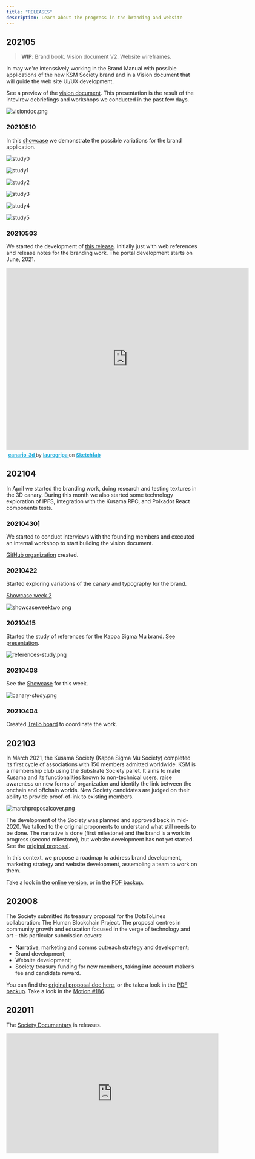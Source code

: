 ```yaml
---
title: "RELEASES"
description: Learn about the progress in the branding and website
---
```


## 202105

> **WIP**: Brand book. Vision document V2. Website wireframes.

In may we're intenssively working in the Brand Manual with possible applications of the new KSM Society brand and in a Vision document that will guide the web site UI/UX development.

See a preview of the [vision document](https://drive.google.com/drive/u/2/folders/1ReG63yRvPgIRRyryDTbrACHELcZoMkA3). This presentation is the result of the intevirew debriefings and workshops we conducted in the past few days.

![visiondoc.png](./assets/visiondoc.png)

### 20210510

In this [showcase](https://drive.google.com/file/d/1BZYefqT1ZQe1J1rd7KPO75iAz6YkAWWy/view?usp=sharing) we demonstrate the possible variations for the brand application.

![study0](./assets/study0.png)

![study1](./assets/study1.png)

![study2](./assets/study2.png)

![study3](./assets/study3.png)

![study4](./assets/study4.png)

![study5](./assets/study5.png)

### 20210503

We started the development of [this release](https://github.com/KappaSigmaMu/kappasigmamu.github.io4). Initially just with web references and release notes for the branding work. The portal development starts on June, 2021.

<div class="sketchfab-embed-wrapper"> <iframe title="canario_3d" frameborder="0" allowfullscreen mozallowfullscreen="true" webkitallowfullscreen="true" allow="fullscreen; autoplay; vr" xr-spatial-tracking execution-while-out-of-viewport execution-while-not-rendered web-share width="640" height="480" src="https://sketchfab.com/models/93590a6310184eaa888666a1e43b01a5/embed?ui_theme=dark"> </iframe> <p style="font-size: 13px; font-weight: normal; margin: 5px; color: #4A4A4A;"> <a href="https://sketchfab.com/3d-models/canario-3d-93590a6310184eaa888666a1e43b01a5?utm_medium=embed&utm_campaign=share-popup&utm_content=93590a6310184eaa888666a1e43b01a5" target="_blank" style="font-weight: bold; color: #1CAAD9;"> canario_3d </a> by <a href="https://sketchfab.com/laurogripa?utm_medium=embed&utm_campaign=share-popup&utm_content=93590a6310184eaa888666a1e43b01a5" target="_blank" style="font-weight: bold; color: #1CAAD9;"> laurogripa </a> on <a href="https://sketchfab.com?utm_medium=embed&utm_campaign=share-popup&utm_content=93590a6310184eaa888666a1e43b01a5" target="_blank" style="font-weight: bold; color: #1CAAD9;">Sketchfab</a></p></div>


## 202104

In April we started the branding work, doing research and testing textures in the 3D canary. During this month we also started some technology exploration of IPFS, integration with the Kusama RPC, and Polkadot React components tests.

### 20210430]

We started to conduct interviews with the founding members and executed an internal workshop to start building the vision document.

[GitHub organization](https://gi[thub.com/KappaSigmaMu) created.

### 20210422

Started exploring variations of the canary and typography for the brand.

[Showcase week 2](https://drive.google.com/file/d/1eb5Eb8Rq0a-GXYz32f_7RHE8IjQJiava/view?usp=sharing)

![showcaseweektwo.png](./assets/showcaseweektwo.png)

### 20210415

Started the study of references for the Kappa Sigma Mu brand. [See presentation](https://docs.google.com/presentation/d/1bv9kYMQ-BcBpXQUDM78fsWtPxSqmWFIC/edit).

![references-study.png](./assets/references-study.png)

### 20210408

See the [Showcase](https://drive.google.com/file/d/1A1H6Pdm8pGbxpCIxOMIAXu2ApSjHmg-g/view?usp=sharing) for this week.

![canary-study.png](canary-study.png)

### 20210404

Created [Trello board](https://trello.com/b/aqOYaoD0/brand-and-website) to coordinate the work.

## 202103

In March 2021, the Kusama Society (Kappa Sigma Mu Society) completed its first cycle of associations with 150 members admitted worldwide. KSM is a membership club using the Substrate Society pallet. It aims to make Kusama and its functionalities known to non-technical users, raise awareness on new forms of organization and identify the link between the onchain and offchain worlds. New Society candidates are judged on their ability to provide proof-of-ink to existing members.

![marchproposalcover.png](./assets/marchproposalcover.png)

The development of the Society was planned and approved back in mid-2020. We talked to the original proponents to understand what still needs to be done. The narrative is done (first milestone) and the brand is a work in progress (second milestone), but website development has not yet started. See the [original proposal](./assets/DotsToLines-KSMSocietyCollaborationTheKusamaHumanBlockchainProject.pdf).

In this context, we propose a roadmap to address brand development, marketing strategy and website development, assembling a team to work on them.

Take a look in the [online version](https://docs.google.com/document/d/1LvOR3-8U8m5b0b-yN41MDxZUBVAR09lroavtZ2VwRYo/edit), or in the [PDF backup](./assets/KusamaSpendingProposal-KappaSigmaMu-V1.pdf).


## 202008

The Society submitted its treasury proposal for the DotsToLines collaboration: The Human Blockchain Project. The proposal centres in community growth and education focused in the verge of technology and art – this particular submission covers:

* Narrative, marketing and comms outreach strategy and development;
* Brand development;
* Website development;
* Society treasury funding for new members, taking into account maker’s fee and candidate reward.

You can find the [original proposal doc here](https://drive.google.com/file/d/1q6kFyznrDnyctZViK29J2OvBrr4D1LNo/view?usp=sharingThe), or the take a look in the [PDF backup](./assets/DotsToLines-KSMSocietyCollaborationTheKusamaHumanBlockchainProject.pdf). Take a look in the [Motion #186](https://kusama.polkassembly.io/motion/186).

## 202011

The [Society Documentary](https://www.youtube.com/channel/UCEk1aTXtPgs31A-vQJ5kvjg) is releases.

<iframe width="560" height="315" src="https://www.youtube.com/embed/-JfQ2vCipWU" title="YouTube video player" frameborder="0" allow="accelerometer; autoplay; clipboard-write; encrypted-media; gyroscope; picture-in-picture" allowfullscreen></iframe>
